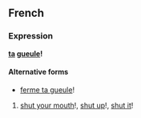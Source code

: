 ==French==
===Expression===
'''[[ta]] [[gueule]]!'''

====Alternative forms====
*[[ferme ta gueule]]!

#{{frslang}} [[shut your mouth]]!, [[shut up]]!, [[shut it]]!
